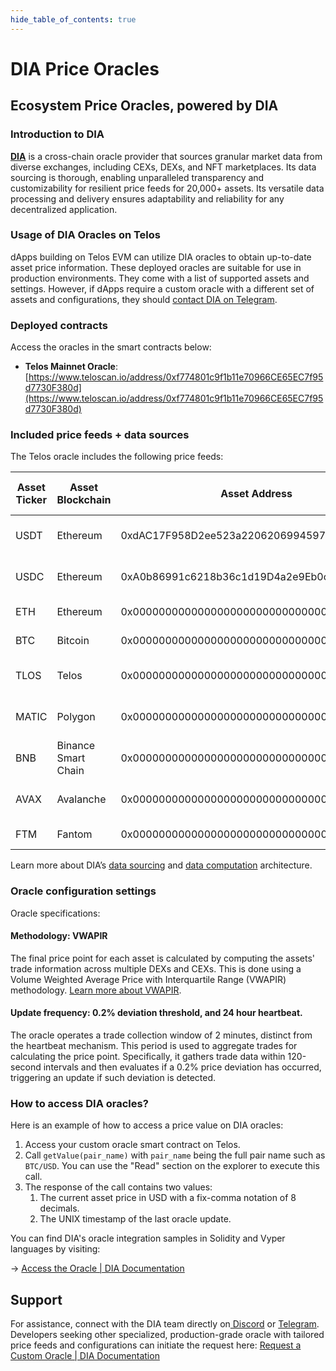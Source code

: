 ---
hide_table_of_contents: true
---

# DIA Price Oracles

## Ecosystem Price Oracles, powered by DIA

### Introduction to DIA 

**[DIA](https://diadata.org/)** is a cross-chain oracle provider that sources granular market data from diverse exchanges, including CEXs, DEXs, and NFT marketplaces. Its data sourcing is thorough, enabling unparalleled transparency and customizability for resilient price feeds for 20,000+ assets. Its versatile data processing and delivery ensures adaptability and reliability for any decentralized application.


### Usage of DIA Oracles on Telos

dApps building on Telos EVM can utilize DIA oracles to obtain up-to-date asset price information. These deployed oracles are suitable for use in production environments. They come with a list of supported assets and settings. However, if dApps require a custom oracle with a different set of assets and configurations, they should [contact DIA on Telegram](https://t.me/diabdteam).


### Deployed contracts

Access the oracles in the smart contracts below:



* **Telos Mainnet Oracle**: [https://www.teloscan.io/address/0xf774801c9f1b11e70966CE65EC7f95d7730F380d](https://www.teloscan.io/address/0xf774801c9f1b11e70966CE65EC7f95d7730F380d)


### Included price feeds + data sources

The Telos oracle includes the following price feeds:

|Asset Ticker|Asset Blockchain|Asset Address|Asset Markets Overview|
|--------------|-----------|------------|------------|
|USDT|Ethereum|0xdAC17F958D2ee523a2206206994597C13D831ec7|[USDT Asset Information](https://www.diadata.org/app/price/asset/Ethereum/0xdAC17F958D2ee523a2206206994597C13D831ec7/)|
|USDC|Ethereum|0xA0b86991c6218b36c1d19D4a2e9Eb0cE3606eB48|[USDC Asset Information](https://www.diadata.org/app/price/asset/Ethereum/0xA0b86991c6218b36c1d19D4a2e9Eb0cE3606eB48/)|
|ETH|Ethereum|0x0000000000000000000000000000000000000000|[ETH Asset Information](https://www.diadata.org/app/price/asset/Ethereum/0x0000000000000000000000000000000000000000/)|
|BTC|Bitcoin|0x0000000000000000000000000000000000000000|[BTC Asset Information](https://www.diadata.org/app/price/asset/Bitcoin/0x0000000000000000000000000000000000000000/)|
|TLOS|Telos|0x0000000000000000000000000000000000000000|[TLOS Asset Information](https://www.diadata.org/app/price/asset/Telos/0x0000000000000000000000000000000000000000/)|
|MATIC|Polygon|0x0000000000000000000000000000000000001010|[MATIC Asset Information](https://www.diadata.org/app/price/asset/Polygon/0x0000000000000000000000000000000000001010/)|
|BNB|Binance Smart Chain|0x0000000000000000000000000000000000000000|[BNB Asset Information](https://www.diadata.org/app/price/asset/BinanceSmartChain/0x0000000000000000000000000000000000000000/)|
|AVAX|Avalanche|0x0000000000000000000000000000000000000000|[AVAX Asset Information](https://www.diadata.org/app/price/asset/Avalanche/0x0000000000000000000000000000000000000000/)|
|FTM|Fantom|0x0000000000000000000000000000000000000000|[FTM Asset Information](https://www.diadata.org/app/price/asset/Fantom/0x0000000000000000000000000000000000000000/)|


Learn more about DIA’s [data sourcing](https://docs.diadata.org/introduction/dia-technical-structure/data-sourcing) and [data computation](https://docs.diadata.org/introduction/dia-technical-structure/data-computation) architecture.


### Oracle configuration settings

Oracle specifications:


#### Methodology: VWAPIR

The final price point for each asset is calculated by computing the assets' trade information across multiple DEXs and CEXs. This is done using a Volume Weighted Average Price with Interquartile Range (VWAPIR) methodology. [Learn more about VWAPIR](https://docs.diadata.org/products/token-price-feeds/exchangeprices/vwapir-volume-weighted-average-price-with-interquartile-range-filter).


#### Update frequency: 0.2% deviation threshold, and 24 hour heartbeat.

The oracle operates a trade collection window of 2 minutes, distinct from the heartbeat mechanism. This period is used to aggregate trades for calculating the price point. Specifically, it gathers trade data within 120-second intervals and then evaluates if a 0.2% price deviation has occurred, triggering an update if such deviation is detected.


### How to access DIA oracles?

Here is an example of how to access a price value on DIA oracles:



1. Access your custom oracle smart contract on Telos.
2. Call `getValue(pair_name)` with `pair_name` being the full pair name such as `BTC/USD`. You can use the "Read" section on the explorer to execute this call.
3. The response of the call contains two values:
    1. The current asset price in USD with a fix-comma notation of 8 decimals.
    2. The UNIX timestamp of the last oracle update.

You can find DIA's oracle integration samples in Solidity and Vyper languages by visiting: 

→ [Access the Oracle | DIA Documentation](https://docs.diadata.org/products/token-price-feeds/access-the-oracle) 


## Support

For assistance, connect with the DIA team directly on[ Discord](https://chat.openai.com/c/d2ca764b-00d6-4de7-8555-0cc30ac416b1#) or [Telegram](https://t.me/diadata_org). Developers seeking other specialized, production-grade oracle with tailored price feeds and configurations can initiate the request here: [Request a Custom Oracle | DIA Documentation](https://docs.diadata.org/introduction/intro-to-dia-oracles/request-an-oracle)
